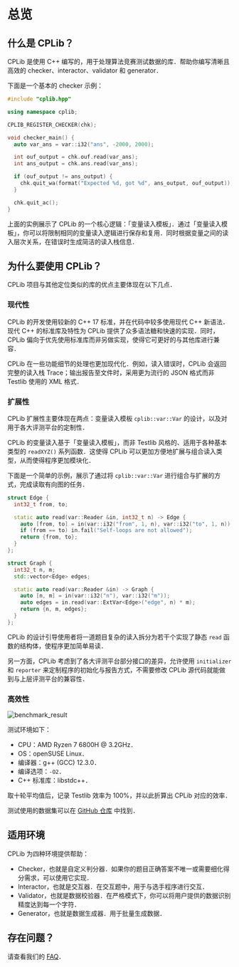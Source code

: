 # 总览

## 什么是 CPLib？

CPLib 是使用 C++ 编写的，用于处理算法竞赛测试数据的库．帮助你编写清晰且高效的 checker、interactor、validator 和 generator．

下面是一个基本的 checker 示例：

```cpp filename="chk.cpp" copy showLineNumbers
#include "cplib.hpp"

using namespace cplib;

CPLIB_REGISTER_CHECKER(chk);

void checker_main() {
  auto var_ans = var::i32("ans", -2000, 2000);

  int ouf_output = chk.ouf.read(var_ans);
  int ans_output = chk.ans.read(var_ans);

  if (ouf_output != ans_output) {
    chk.quit_wa(format("Expected %d, got %d", ans_output, ouf_output));
  }

  chk.quit_ac();
}
```

上面的实例展示了 CPLib 的一个核心逻辑：「变量读入模板」．通过「变量读入模板」，你可以将限制相同的变量读入逻辑进行保存和复用．同时根据变量之间的读入层次关系，在错误时生成简洁的读入栈信息．

## 为什么要使用 CPLib？

CPLib 项目与其他定位类似的库的优点主要体现在以下几点．

### 现代性

CPLib 的开发使用较新的 C++ 17 标准，并在代码中较多使用现代 C++ 新语法．现代 C++ 的标准库及特性为 CPLib 提供了众多语法糖和快速的实现．同时，CPLib 偏向于优先使用标准库而非另做实现，使得它可更好的与其他库进行兼容．

CPLib 在一些功能细节的处理也更加现代化．例如，读入错误时，CPLib 会返回完整的读入栈 Trace；输出报告至文件时，采用更为流行的 JSON 格式而非 Testlib 使用的 XML 格式．

### 扩展性

CPLib 扩展性主要体现在两点：变量读入模板 `cplib::var::Var` 的设计，以及对用于各大评测平台的定制性．

CPLib 的变量读入基于「变量读入模板」，而非 Testlib 风格的、适用于各种基本类型的 `readXYZ()` 系列函数．这使得 CPLib 可以更加方便地扩展与组合读入类型，从而使得程序更加模块化．

下面是一个简单的示例，展示了通过将 `cplib::var::Var` 进行组合与扩展的方式，完成读取有向图的任务．

```cpp
struct Edge {
  int32_t from, to;

  static auto read(var::Reader &in, int32_t n) -> Edge {
    auto [from, to] = in(var::i32("from", 1, n), var::i32("to", 1, n));
    if (from == to) in.fail("Self-loops are not allowed");
    return {from, to};
  }
};

struct Graph {
  int32_t n, m;
  std::vector<Edge> edges;

  static auto read(var::Reader &in) -> Graph {
    auto [n, m] = in(var::i32("n"), var::i32("m"));
    auto edges = in.read(var::ExtVar<Edge>("edge", n) * m);
    return {n, m, edges};
  }
};
```

CPLib 的设计引导使用者将一道题目复杂的读入拆分为若干个实现了静态 `read` 函数的结构体，使程序更加简单易读．

另一方面，CPLib 考虑到了各大评测平台部分接口的差异，允许使用 `initializer` 和 `reporter` 来定制程序的初始化与报告方式，不需要修改 CPLib 源代码就能做到与上层评测平台的兼容性．

### 高效性

![benchmark_result](/img/benchmark_result.svg)

测试环境如下：

- CPU：AMD Ryzen 7 6800H @ 3.2GHz．
- OS：openSUSE Linux．
- 编译器：g++ (GCC) 12.3.0．
- 编译选项：`-O2`．
- C++ 标准库：libstdc++．

取十轮平均值后，记录 Testlib 效率为 100\%，并以此折算出 CPLib 对应的效率．

测试使用的数据集可以在 [GitHub 仓库](https://github.com/rindag-devs/cplib/tree/main/benchmark) 中找到．

## 适用环境

CPLib 为四种环境提供帮助：

- Checker，也就是自定义判分器．如果你的题目正确答案不唯一或需要细化得分需求，可以使用它实现．
- Interactor，也就是交互器．在交互题中，用于与选手程序进行交互．
- Validator，也就是数据校验器．在严格模式下，你可以将用户提供的数据识别精度达到每一个字符．
- Generator，也就是数据生成器．用于批量生成数据．

## 存在问题？

请查看我们的 [FAQ](faq)．
